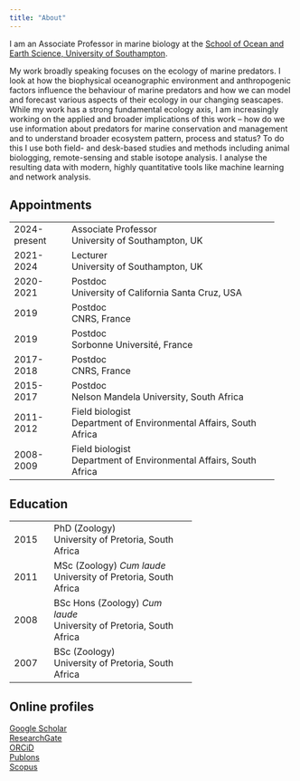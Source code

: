 ```yaml
---
title: "About"
---
```


I am an Associate Professor in marine biology at the [School of Ocean and Earth Science, University of Southampton](https://www.southampton.ac.uk/oes).

My work broadly speaking focuses on the ecology of marine predators. I look at how the biophysical oceanographic environment and anthropogenic factors influence the behaviour of marine predators and how we can model and forecast various aspects of their ecology in our changing seascapes. While my work has a strong fundamental ecology axis, I am increasingly working on the applied and broader implications of this work – how do we use information about predators for marine conservation and management and to understand broader ecosystem pattern, process and status? To do this I use both field- and desk-based studies and methods including animal biologging, remote-sensing and stable isotope analysis. I analyse the resulting data with modern, highly quantitative tools like machine learning and network analysis.

## Appointments

+--------------+---------------------------------------------------+
| 2024-present | Associate Professor\                              |
|              | University of Southampton, UK                     |
+--------------+---------------------------------------------------+
| 2021-2024    | Lecturer\                                         |
|              | University of Southampton, UK                     |
+--------------+---------------------------------------------------+
| 2020-2021    | Postdoc\                                          |
|              | University of California Santa Cruz, USA          |
+--------------+---------------------------------------------------+
| 2019         | Postdoc\                                          |
|              | CNRS, France                                      |
+--------------+---------------------------------------------------+
| 2019         | Postdoc\                                          |
|              | Sorbonne Université, France                       |
+--------------+---------------------------------------------------+
| 2017-2018    | Postdoc\                                          |
|              | CNRS, France                                      |
+--------------+---------------------------------------------------+
| 2015-2017    | Postdoc\                                          |
|              | Nelson Mandela University, South Africa           |
+--------------+---------------------------------------------------+
| 2011-2012    | Field biologist\                                  |
|              | Department of Environmental Affairs, South Africa |
+--------------+---------------------------------------------------+
| 2008-2009    | Field biologist\                                  |
|              | Department of Environmental Affairs, South Africa |
+--------------+---------------------------------------------------+

## Education

+------+--------------------------------------+
| 2015 | PhD (Zoology)\                       |
|      | University of Pretoria, South Africa |
+------+--------------------------------------+
| 2011 | MSc (Zoology) *Cum laude*\           |
|      | University of Pretoria, South Africa |
+------+--------------------------------------+
| 2008 | BSc Hons (Zoology) *Cum laude*\      |
|      | University of Pretoria, South Africa |
+------+--------------------------------------+
| 2007 | BSc (Zoology)\                       |
|      | University of Pretoria, South Africa |
+------+--------------------------------------+

## Online profiles

[Google Scholar](https://scholar.google.co.za/citations?user=TDCv4D0AAAAJ&hl=en)\
[ResearchGate](https://www.researchgate.net/profile/Ryan_Reisinger)\
[ORCiD](https://orcid.org/0000-0002-8933-6875)\
[Publons](https://publons.com/a/537197/)\
[Scopus](https://www.scopus.com/authid/detail.uri?authorId=25960361100)
